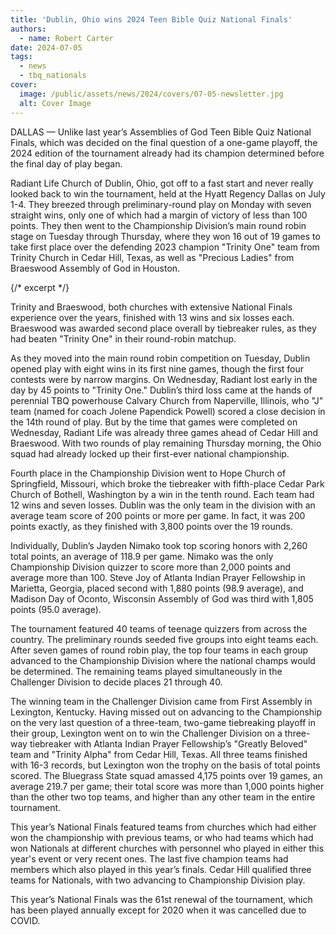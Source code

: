 ```yaml
---
title: 'Dublin, Ohio wins 2024 Teen Bible Quiz National Finals'
authors:
  - name: Robert Carter
date: 2024-07-05
tags:
  - news
  - tbq_nationals
cover:
  image: /public/assets/news/2024/covers/07-05-newsletter.jpg
  alt: Cover Image
---
```


DALLAS — Unlike last year’s Assemblies of God Teen Bible Quiz National Finals, which was decided on the final question of a one-game playoff, the 2024 edition of the tournament already had its champion determined before the final day of play began.

Radiant Life Church of Dublin, Ohio, got off to a fast start and never really looked back to win the tournament, held at the Hyatt Regency Dallas on July 1-4. They breezed through preliminary-round play on Monday with seven straight wins, only one of which had a margin of victory of less than 100 points. They then went to the Championship Division’s main round robin stage on Tuesday through Thursday, where they won 16 out of 19 games to take first place over the defending 2023 champion "Trinity One" team from Trinity Church in Cedar Hill, Texas, as well as "Precious Ladies" from Braeswood Assembly of God in Houston.

{/* excerpt */}

Trinity and Braeswood, both churches with extensive National Finals experience over the years, finished with 13 wins and six losses each. Braeswood was awarded second place overall by tiebreaker rules, as they had beaten "Trinity One" in their round-robin matchup.

As they moved into the main round robin competition on Tuesday, Dublin opened play with eight wins in its first nine games, though the first four contests were by narrow margins. On Wednesday, Radiant lost early in the day by 45 points to "Trinity One." Dublin’s third loss came at the hands of perennial TBQ powerhouse Calvary Church from Naperville, Illinois, who "J" team (named for coach Jolene Papendick Powell) scored a close decision in the 14th round of play. But by the time that games were completed on Wednesday, Radiant Life was already three games ahead of Cedar Hill and Braeswood. With two rounds of play remaining Thursday morning, the Ohio squad had already locked up their first-ever national championship.

Fourth place in the Championship Division went to Hope Church of Springfield, Missouri, which broke the tiebreaker with fifth-place Cedar Park Church of Bothell, Washington by a win in the tenth round. Each team had 12 wins and seven losses.
Dublin was the only team in the division with an average team score of 200 points or more per game. In fact, it was 200 points exactly, as they finished with 3,800 points over the 19 rounds.

Individually, Dublin’s Jayden Nimako took top scoring honors with 2,260 total points, an average of 118.9 per game. Nimako was the only Championship Division quizzer to score more than 2,000 points and average more than 100. Steve Joy of Atlanta Indian Prayer Fellowship in Marietta, Georgia, placed second with 1,880 points (98.9 average), and Madison Day of Oconto, Wisconsin Assembly of God was third with 1,805 points (95.0 average).

The tournament featured 40 teams of teenage quizzers from across the country. The preliminary rounds seeded five groups into eight teams each. After seven games of round robin play, the top four teams in each group advanced to the Championship Division where the national champs would be determined. The remaining teams played simultaneously in the Challenger Division to decide places 21 through 40.

The winning team in the Challenger Division came from First Assembly in Lexington, Kentucky. Having missed out on advancing to the Championship on the very last question of a three-team, two-game tiebreaking playoff in their group, Lexington went on to win the Challenger Division on a three-way tiebreaker with Atlanta Indian Prayer Fellowship’s "Greatly Beloved" team and "Trinity Alpha" from Cedar Hill, Texas. All three teams finished with 16-3 records, but Lexington won the trophy on the basis of total points scored. The Bluegrass State squad amassed 4,175 points over 19 games, an average 219.7 per game; their total score was more than 1,000 points higher than the other two top teams, and higher than any other team in the entire tournament.

This year’s National Finals featured teams from churches which had either won the championship with previous teams, or who had teams which had won Nationals at different churches with personnel who played in either this year's event or very recent ones. The last five champion teams had members which also played in this year’s finals. Cedar Hill qualified three teams for Nationals, with two advancing to Championship Division play.

This year’s National Finals was the 61st renewal of the tournament, which has been played annually except for 2020 when it was cancelled due to COVID.
